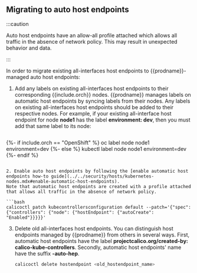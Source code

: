 ## Migrating to auto host endpoints

:::caution

Auto host endpoints have an allow-all profile attached which allows all traffic in the absence of network policy.
This may result in unexpected behavior and data.

:::

In order to migrate existing all-interfaces host endpoints to {{prodname}}-managed auto host endpoints:

1. Add any labels on existing all-interfaces host endpoints to their corresponding {{include.orch}} nodes. {{prodname}} manages labels on automatic host endpoints by syncing
   labels from their nodes. Any labels on existing all-interfaces host endpoints should be added to their respective nodes.
   For example, if your existing all-interface host endpoint for node **node1** has the label **environment: dev**, then you must add that same label to its node:

   ```bash
{%- if include.orch == "OpenShift" %}
   oc label node node1 environment=dev
{%- else %}
   kubectl label node node1 environment=dev
{%- endif %}
   ```

2. Enable auto host endpoints by following the [enable automatic host endpoints how-to guide](../../security/hosts/kubernetes-nodes.mdx#enable-automatic-host-endpoints).
   Note that automatic host endpoints are created with a profile attached that allows all traffic in the absence of network policy.

   ```bash
   calicoctl patch kubecontrollersconfiguration default --patch='{"spec": {"controllers": {"node": {"hostEndpoint": {"autoCreate": "Enabled"}}}}}'
   ```
3. Delete old all-interfaces host endpoints. You can distinguish host endpoints managed by {{prodname}} from others in several ways. First, automatic host endpoints
   have the label **projectcalico.org/created-by: calico-kube-controllers**. Secondly, automatic host endpoints' name have the suffix **-auto-hep**.

   ```bash
   calicoctl delete hostendpoint <old_hostendpoint_name>
   ```

